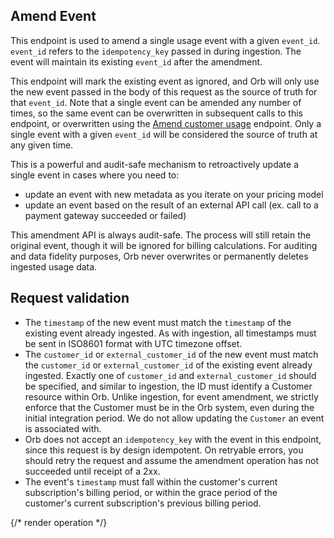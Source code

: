 ## Amend Event

This endpoint is used to amend a single usage event with a given `event_id`. `event_id` refers to the
`idempotency_key` passed in during ingestion. The event will maintain its existing `event_id` after the amendment.

This endpoint will mark the existing event as ignored, and Orb will only use the new event passed in the body of
this request as the source of truth for that `event_id`. Note that a single event can be amended any number of
times, so the same event can be overwritten in subsequent calls to this endpoint, or overwritten using the
[Amend customer usage](amend-usage) endpoint. Only a single event with a given `event_id` will be considered the
source of truth at any given time.

This is a powerful and audit-safe mechanism to retroactively update a single event in cases where you need to:
* update an event with new metadata as you iterate on your pricing model
* update an event based on the result of an external API call (ex. call to a payment gateway succeeded or failed)

This amendment API is always audit-safe. The process will still retain the original event, though it will be
ignored for billing calculations. For auditing and data fidelity purposes, Orb never overwrites or permanently
deletes ingested usage data.

## Request validation
* The `timestamp` of the new event must match the `timestamp` of the existing event already ingested. As with
  ingestion, all timestamps must be sent in ISO8601 format with UTC timezone offset.
* The `customer_id` or `external_customer_id` of the new event must match the `customer_id` or
  `external_customer_id` of the existing event already ingested. Exactly one of `customer_id` and
  `external_customer_id` should be specified, and similar to ingestion, the ID must identify a Customer resource
  within Orb. Unlike ingestion, for event amendment, we strictly enforce that the Customer must be in the Orb
  system, even during the initial integration period. We do not allow updating the `Customer` an event is
  associated with.
* Orb does not accept an `idempotency_key` with the event in this endpoint, since this request is by design
  idempotent. On retryable errors, you should retry the request and assume the amendment operation has not
  succeeded until receipt of a 2xx.
* The event's `timestamp` must fall within the customer's current subscription's billing period, or within the
  grace period of the customer's current subscription's previous billing period.

{/* render operation */}
